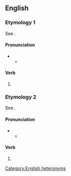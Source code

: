 ==English==

===Etymology 1===
See {{m|en|whing}}.

====Pronunciation====
* {{IPA|en|/wɪnɡd/}}
** {{audio|en|LL-Q1860 (eng)-Vealhurl-whinged (whing).wav|Audio (UK)}}

====Verb====
{{head|en|verb form}}

# {{en-past of|whing}}

===Etymology 2===
See {{m|en|whinge}}.

====Pronunciation====
* {{IPA|en|/wɪndʒd/}}
** {{audio|en|LL-Q1860 (eng)-Vealhurl-whinged (whinge).wav|Audio (UK)}}

====Verb====
{{head|en|verb form}}

# {{en-past of|whinge}}

[[Category:English heteronyms]]